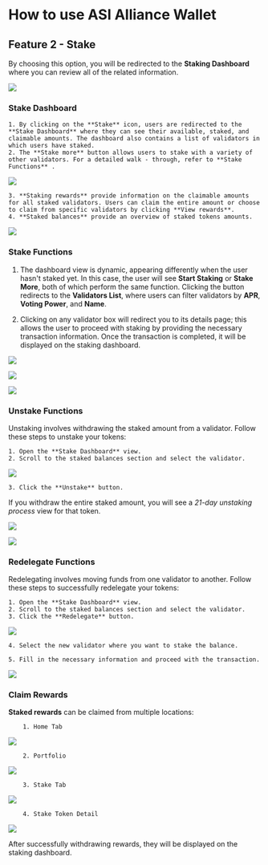 # How to use ASI Alliance Wallet

## Feature 2 - Stake

By choosing this option, you will be redirected to the **Staking Dashboard** where you can review all of the related information.

![](src/images/guides/wallet/stake-web-wallet_01.png)

### Stake Dashboard

    1. By clicking on the **Stake** icon, users are redirected to the **Stake Dashboard** where they can see their available, staked, and claimable amounts. The dashboard also contains a list of validators in which users have staked.
    2. The **Stake more** button allows users to stake with a variety of other validators. For a detailed walk - through, refer to **Stake Functions** .

![](src/images/guides/wallet/stake-web-wallet_02.png)

    3. **Staking rewards** provide information on the claimable amounts for all staked validators. Users can claim the entire amount or choose to claim from specific validators by clicking **View rewards**.
    4. **Staked balances** provide an overview of staked tokens amounts.

![](src/images/guides/wallet/stake-web-wallet_03.png)

### Stake Functions

1. The dashboard view is dynamic, appearing differently when the user hasn't staked yet. In this case, the user will see **Start Staking** or **Stake More**, both of which perform the same function. Clicking the button redirects to the **Validators List**, where users can filter validators by **APR**, **Voting Power**, and **Name**.

2. Clicking on any validator box will redirect you to its details page; this allows the user to proceed with staking by providing the necessary transaction information. Once the transaction is completed, it will be displayed on the staking dashboard.

![](src/images/guides/wallet/stake-web-wallet_04.png)

![](src/images/guides/wallet/stake-web-wallet_05.png)

![](src/images/guides/wallet/stake-web-wallet_06.png)

### Unstake Functions

Unstaking involves withdrawing the staked amount from a validator. Follow these steps to unstake your tokens:

    1. Open the **Stake Dashboard** view.
    2. Scroll to the staked balances section and select the validator.

![](src/images/guides/wallet/stake-web-wallet_07.png)

    3. Click the **Unstake** button.

If you withdraw the entire staked amount, you will see a _21-day unstaking process_ view for that token.

![](src/images/guides/wallet/stake-web-wallet_08.png)

![](src/images/guides/wallet/stake-web-wallet_09.png)

### Redelegate Functions

Redelegating involves moving funds from one validator to another. Follow these steps to successfully redelegate your tokens:

    1. Open the **Stake Dashboard** view.
    2. Scroll to the staked balances section and select the validator.
    3. Click the **Redelegate** button.

![](src/images/guides/wallet/stake-web-wallet_10.png)

    4. Select the new validator where you want to stake the balance.

    5. Fill in the necessary information and proceed with the transaction.
    
![](src/images/guides/wallet/stake-web-wallet_11.png)

### Claim Rewards

**Staked rewards** can be claimed from multiple locations:

        1. Home Tab

![](src/images/guides/wallet/stake-web-wallet_12.png)

        2. Portfolio

![](src/images/guides/wallet/stake-web-wallet_13.png)

        3. Stake Tab

![](src/images/guides/wallet/stake-web-wallet_15.png)

        4. Stake Token Detail

![](src/images/guides/wallet/stake-web-wallet_14.png)

After successfully withdrawing rewards, they will be displayed on the staking dashboard.


